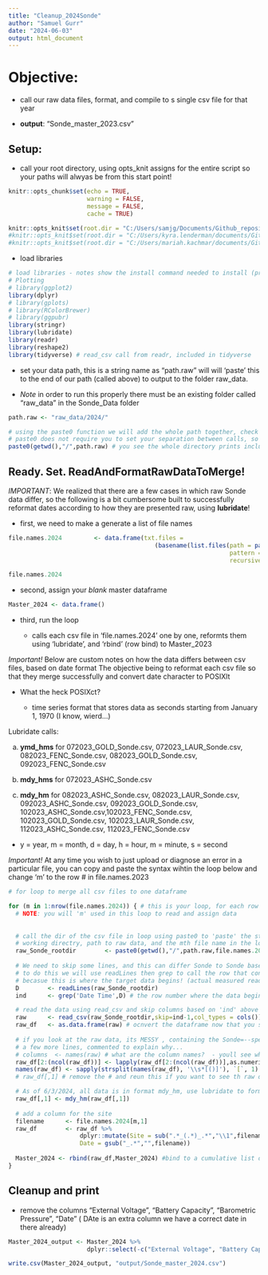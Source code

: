 ```yaml
---
title: "Cleanup_2024Sonde"
author: "Samuel Gurr"
date: "2024-06-03"
output: html_document
---
```


# Objective:

* call our raw data files, format, and compile to s single csv file for that year 

* **output**: "Sonde_master_2023.csv"


## Setup: 

* call your root directory, using opts_knit assigns for the entire script so your paths will alwyas be from this start point!

```r
knitr::opts_chunk$set(echo = TRUE, 
                      warning = FALSE, 
                      message = FALSE, 
                      cache = TRUE)

knitr::opts_knit$set(root.dir = "C:/Users/samjg/Documents/Github_repositories/EAD-ASEB_EPA_LISS_Disease_Surveillance/Sonde_Data")
#knitr::opts_knit$set(root.dir = "C:/Users/kyra.lenderman/documents/Github/EAD-ASEB_EPA_LISS_Disease_Surveillance/Sonde_Data")
#knitr::opts_knit$set(root.dir = "C:/Users/mariah.kachmar/documents/Github/EAD-ASEB_EPA_LISS_Disease_Surveillance/Sonde_Data")

```

* load libraries

```r
# load libraries - notes show the install command needed to install (pre installed)
# Plotting
# library(ggplot2)
library(dplyr)
# library(gplots)
# library(RColorBrewer)
# library(ggpubr)
library(stringr)
library(lubridate)
library(readr)
library(reshape2)
library(tidyverse) # read_csv call from readr, included in tidyverse
```


* set your data path, this is a string name as "path.raw" will will 'paste' this to the end of 
our path (called above) to output to the folder raw_data. 

* *Note* in order to run this properly there must be an existing folder called "raw_data" in the Sonde_Data folder

```r

path.raw <- "raw_data/2024/"

# using the paste0 function we will add the whole path together, check it out in the example below! 
# paste0 does not require you to set your separation between calls, so we will manually assign as "/"
paste0(getwd(),"/",path.raw) # you see the whole directory prints including the raw_data folder! yay.


```

## Ready. Set. ReadAndFormatRawDataToMerge! 

*IMPORTANT*: We realized that there are a few cases in which raw Sonde data differ, so the following is a bit cumbersome
built to successfully reformat dates according to how they are presented raw, using **lubridate**! 

* first, we need to make a generate a list of file names

```r

file.names.2024         <- data.frame(txt.files = 
                                         (basename(list.files(path = paste0(getwd(),"/",path.raw), 
                                                              pattern = "csv$", 
                                                              recursive = FALSE)))) 

file.names.2024

```

* second, assign your *blank* master dataframe 

```r

Master_2024 <- data.frame() 

```

* third, run the loop

  * calls each csv file in 'file.names.2024' one by one, reformts them using 'lubridate', and 'rbind' (row bind) to Master_2023
  

*Important!* Below are custom notes on how the data differs between csv files, based on date format
The objective being to reformat each csv file so that they merge successfully and convert date character to POSIXlt

* What the heck POSIXct?

  - time series format that stores data as seconds starting from January 1, 1970 (I know, wierd...)

Lubridate calls: 

(a) **ymd_hms** for 072023_GOLD_Sonde.csv, 072023_LAUR_Sonde.csv, 082023_FENC_Sonde.csv, 082023_GOLD_Sonde.csv, 092023_FENC_Sonde.csv

(b) **mdy_hms** for 072023_ASHC_Sonde.csv

(c) **mdy_hm** for 082023_ASHC_Sonde.csv, 082023_LAUR_Sonde.csv, 092023_ASHC_Sonde.csv, 092023_GOLD_Sonde.csv, 102023_ASHC_Sonde.csv,102023_FENC_Sonde.csv, 102023_GOLD_Sonde.csv, 102023_LAUR_Sonde.csv, 112023_ASHC_Sonde.csv, 112023_FENC_Sonde.csv

* y = year, m = month, d = day, h = hour, m = minute, s = second

*Important!* At any time you wish to just upload or diagnose an error in a particular file, you can copy and paste the syntax wihtin the loop below and change 'm' to the row # in file.names.2023
  
```r

# for loop to merge all csv files to one dataframe

for (m in 1:nrow(file.names.2024)) { # this is your loop, for each row in th filenames tbale, do the followin!
  # NOTE: you will 'm' used in this loop to read and assign data
  
  
  # call the dir of the csv file in loop using paste0 to 'paste' the strings for the 
  # working directry, path to raw data, and the mth file name in the loop
  raw_Sonde_rootdir        <- paste0(getwd(),"/",path.raw,file.names.2024[m,1]) #reads in the data files
  
  # We need to skip some lines, and this can differ Sonde to Sonde based on the equipment tech specs info, etc. 
  # to do this we will use readLines then grep to call the row that contains the delimiter 'Date Time', 
  # becasue this is where the target data begins! (actual measured readings!)
  D        <- readLines(raw_Sonde_rootdir) 
  ind      <- grep('Date Time',D) # the row number where the data begins, containing 'Date Time'

  # read the data using read_csv and skip columns based on 'ind' above 
  raw      <- read_csv(raw_Sonde_rootdir,skip=ind-1,col_types = cols())
  raw_df   <- as.data.frame(raw) # ocnvert the dataframe now that you skipped the crappola 
  
  # if you look at the raw data, its MESSY , containing the Sonde=--specific ID number in each column, this will NOT let us merge datasets
  # a few more lines, commented to explain why...
  # columns  <- names(raw) # what are the column names?  - youll see why
  raw_df[2:(ncol(raw_df))] <- lapply(raw_df[2:(ncol(raw_df))],as.numeric) # convert all data  to numeric
  names(raw_df) <- sapply(strsplit(names(raw_df), '\\s*[()]'), `[`, 1) # ommit all numeric column data, also the format of the units does not pair between datasets
  # raw_df[,1] # remove the # and reun this if you want to see th raw date format of an individual file - rationalize why we have a crazy conditioninal statement below

  # As of 6/3/2024, all data is in format mdy_hm, use lubridate to format to POSIXct format 
  raw_df[,1] <- mdy_hm(raw_df[,1])
  
  # add a column for the site 
  filename      <- file.names.2024[m,1]
  raw_df        <- raw_df %>% 
                    dplyr::mutate(Site = sub(".*_(.*)_.*","\\1",filename),
                    Date = gsub("_.*","",filename)) 
  
  Master_2024 <- rbind(raw_df,Master_2024) #bind to a cumulative list dataframe
}


```


## Cleanup and print 

* remove the columns "External Voltage", "Battery Capacity", "Barometric Pressure", "Date" ( DAte is an extra column we have a correct date in there already)

```r

Master_2024_output <- Master_2024 %>%  
                      dplyr::select(-c("External Voltage", "Battery Capacity", "Barometric Pressure", "Date")) 

write.csv(Master_2024_output, "output/Sonde_master_2024.csv")
```

